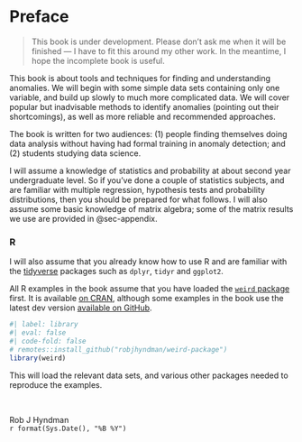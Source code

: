 # Preface {.unnumbered}

> This book is under development. Please don't ask me when it will be finished --- I have to fit this around my other work. In the meantime, I hope the incomplete book is useful.

This book is about tools and techniques for finding and understanding anomalies. We will begin with some simple data sets containing only one variable, and build up slowly to much more complicated data. We will cover popular but inadvisable methods to identify anomalies (pointing out their shortcomings), as well as more reliable and recommended approaches.

The book is written for two audiences: (1)&nbsp;people finding themselves doing data analysis without having had formal training in anomaly detection; and (2)&nbsp;students studying data science.

I will assume a knowledge of statistics and probability at about second year undergraduate level. So if you've done a couple of statistics subjects, and are familiar with multiple regression, hypothesis tests and probability distributions, then you should be prepared for what follows. I will also assume some basic knowledge of matrix algebra; some of the matrix results we use are provided in @sec-appendix.

### R {-}

I will also assume that you already know how to use R and are familiar with the [tidyverse](https://tidyverse.org) packages such as `dplyr`, `tidyr` and `ggplot2`.

All R examples in the book assume that you have loaded the [`weird` package](https://pkg.robjhyndman.com/weird-package/) first. It is available [on CRAN](https://cran.r-project.org/package=weird), although some examples in the book use the latest dev version [available on GitHub](https://github.com/robjhyndman/weird-package).

```r
#| label: library
#| eval: false
#| code-fold: false
# remotes::install_github("robjhyndman/weird-package")
library(weird)
```

This will load the relevant data sets, and various other packages needed to reproduce the examples.

&nbsp;<br>

Rob J Hyndman <br>
`r format(Sys.Date(), "%B %Y")`
